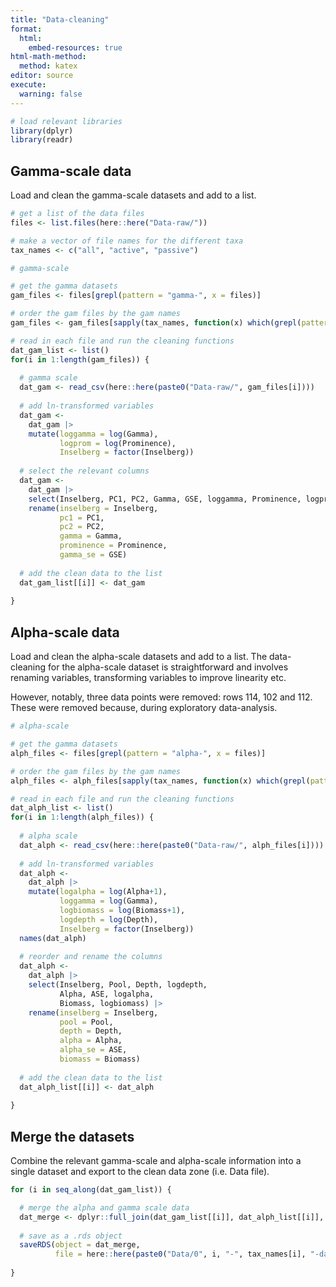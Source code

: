```yaml
---
title: "Data-cleaning"
format: 
  html:
    embed-resources: true
html-math-method: 
  method: katex
editor: source
execute:
  warning: false
---
```


```r
# load relevant libraries
library(dplyr)
library(readr)
```

## Gamma-scale data

Load and clean the gamma-scale datasets and add to a list.

```r
# get a list of the data files
files <- list.files(here::here("Data-raw/"))

# make a vector of file names for the different taxa
tax_names <- c("all", "active", "passive")

# gamma-scale

# get the gamma datasets
gam_files <- files[grepl(pattern = "gamma-", x = files)]

# order the gam files by the gam names
gam_files <- gam_files[sapply(tax_names, function(x) which(grepl(pattern = x, x = gam_files)))]

# read in each file and run the cleaning functions
dat_gam_list <- list()
for(i in 1:length(gam_files)) {
  
  # gamma scale
  dat_gam <- read_csv(here::here(paste0("Data-raw/", gam_files[i])))
  
  # add ln-transformed variables
  dat_gam <- 
    dat_gam |>
    mutate(loggamma = log(Gamma),
           logprom = log(Prominence),
           Inselberg = factor(Inselberg))
  
  # select the relevant columns
  dat_gam <-
    dat_gam |>
    select(Inselberg, PC1, PC2, Gamma, GSE, loggamma, Prominence, logprom) |>
    rename(inselberg = Inselberg,
           pc1 = PC1,
           pc2 = PC2,
           gamma = Gamma,
           prominence = Prominence,
           gamma_se = GSE)
  
  # add the clean data to the list
  dat_gam_list[[i]] <- dat_gam
  
}
```

## Alpha-scale data

Load and clean the alpha-scale datasets and add to a list. The data-cleaning for the alpha-scale dataset is straightforward and involves renaming variables, transforming variables to improve linearity etc.

However, notably, three data points were removed: rows 114, 102 and 112. These were removed because, during exploratory data-analysis.

```r
# alpha-scale

# get the gamma datasets
alph_files <- files[grepl(pattern = "alpha-", x = files)]

# order the gam files by the gam names
alph_files <- alph_files[sapply(tax_names, function(x) which(grepl(pattern = x, x = alph_files)))]

# read in each file and run the cleaning functions
dat_alph_list <- list()
for(i in 1:length(alph_files)) {
  
  # alpha scale 
  dat_alph <- read_csv(here::here(paste0("Data-raw/", alph_files[i])))
  
  # add ln-transformed variables
  dat_alph <- 
    dat_alph |>
    mutate(logalpha = log(Alpha+1),
           loggamma = log(Gamma),
           logbiomass = log(Biomass+1),
           logdepth = log(Depth),
           Inselberg = factor(Inselberg))
  names(dat_alph)  
  
  # reorder and rename the columns
  dat_alph <- 
    dat_alph |>
    select(Inselberg, Pool, Depth, logdepth, 
           Alpha, ASE, logalpha,
           Biomass, logbiomass) |>
    rename(inselberg = Inselberg,
           pool = Pool,
           depth = Depth,
           alpha = Alpha,
           alpha_se = ASE,
           biomass = Biomass)
  
  # add the clean data to the list
  dat_alph_list[[i]] <- dat_alph
  
}
```

## Merge the datasets

Combine the relevant gamma-scale and alpha-scale information into a single dataset and export to the clean data zone (i.e. Data file).

```r
for (i in seq_along(dat_gam_list)) {

  # merge the alpha and gamma scale data
  dat_merge <- dplyr::full_join(dat_gam_list[[i]], dat_alph_list[[i]], by = "inselberg")
  
  # save as a .rds object
  saveRDS(object = dat_merge, 
          file = here::here(paste0("Data/0", i, "-", tax_names[i], "-data-clean.rds" )))
  
}
```






